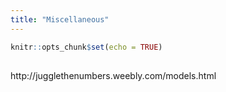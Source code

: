 ```yaml
---
title: "Miscellaneous"
---
```


```r
knitr::opts_chunk$set(echo = TRUE)
```

## 

http://jugglethenumbers.weebly.com/models.html